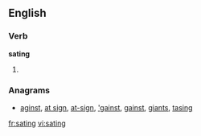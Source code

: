 
==English==

===Verb===
'''sating'''

# {{present participle of|[[sate]]}}

===Anagrams===
* [[aginst#English|aginst]], [[at sign#English|at sign]], [[at-sign#English|at-sign]], [['gainst#English|'gainst]], [[gainst#English|gainst]], [[giants#English|giants]], [[tasing#English|tasing]]

[[fr:sating]]
[[vi:sating]]